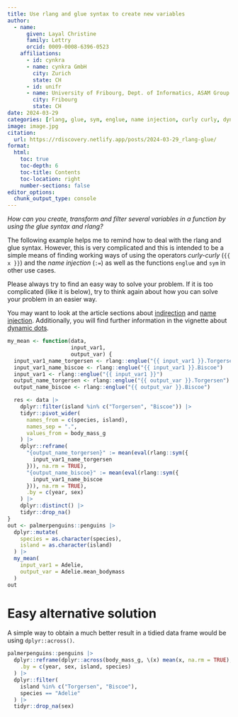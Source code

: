 ```yaml
---
title: Use rlang and glue syntax to create new variables
author:
  - name:
      given: Layal Christine
      family: Lettry
      orcid: 0009-0008-6396-0523
    affiliations:
      - id: cynkra
      - name: cynkra GmbH
        city: Zurich
        state: CH
      - id: unifr
      - name: University of Fribourg, Dept. of Informatics, ASAM Group
        city: Fribourg
        state: CH
date: 2024-03-29
categories: [rlang, glue, sym, englue, name injection, curly curly, dynamic dots, indirection]
image: image.jpg
citation: 
  url: https://rdiscovery.netlify.app/posts/2024-03-29_rlang-glue/
format:
  html:
    toc: true
    toc-depth: 6
    toc-title: Contents
    toc-location: right
    number-sections: false
editor_options: 
  chunk_output_type: console
---
```


*How can you create, transform and filter several variables in a function by using the glue syntax and rlang?*

The following example helps me to remind how to deal with the rlang and glue syntax. However, this is very complicated and this is intended to be a simple means of finding working ways of using the operators *curly-curly* (`{{ x }}`) and the *name injection* (`:=`) as well as the functions `englue` and `sym` in other use cases.

Please always try to find an easy way to solve your problem. If it is too complicated (like it is below), try to think again about how you can solve your problem in an easier way.

You may want to look at the article sections about [indirection](https://dplyr.tidyverse.org/articles/programming.html#indirection) and [name injection](https://dplyr.tidyverse.org/articles/programming.html#name-injection). Additionally, you will find further information in the vignette about [dynamic dots](https://rlang.r-lib.org/reference/dyn-dots.html).

```r
my_mean <- function(data,
                    input_var1,
                    output_var) {
  input_var1_name_torgersen <- rlang::englue("{{ input_var1 }}.Torgersen")
  input_var1_name_biscoe <- rlang::englue("{{ input_var1 }}.Biscoe")
  input_var1 <- rlang::englue("{{ input_var1 }}")
  output_name_torgersen <- rlang::englue("{{ output_var }}.Torgersen")
  output_name_biscoe <- rlang::englue("{{ output_var }}.Biscoe")

  res <- data |>
    dplyr::filter(island %in% c("Torgersen", "Biscoe")) |>
    tidyr::pivot_wider(
      names_from = c(species, island),
      names_sep = ".",
      values_from = body_mass_g
    ) |>
    dplyr::reframe(
      "{output_name_torgersen}" := mean(eval(rlang::sym({
        input_var1_name_torgersen
      })), na.rm = TRUE),
      "{output_name_biscoe}" := mean(eval(rlang::sym({
        input_var1_name_biscoe
      })), na.rm = TRUE),
      .by = c(year, sex)
    ) |>
    dplyr::distinct() |> 
    tidyr::drop_na()
}
out <- palmerpenguins::penguins |>
  dplyr::mutate(
    species = as.character(species),
    island = as.character(island)
  ) |>
  my_mean(
    input_var1 = Adelie,
    output_var = Adelie.mean_bodymass
  )
out
```

# Easy alternative solution

A simple way to obtain a much better result in a tidied data frame would be using `dplyr::across()`.

```r
palmerpenguins::penguins |>
  dplyr::reframe(dplyr::across(body_mass_g, \(x) mean(x, na.rm = TRUE), .names = "mean_{.col}"),
    .by = c(year, sex, island, species)
  ) |>
  dplyr::filter(
    island %in% c("Torgersen", "Biscoe"),
    species == "Adelie"
  ) |> 
  tidyr::drop_na(sex)
```
